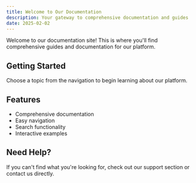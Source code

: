 ```yaml
---
title: Welcome to Our Documentation
description: Your gateway to comprehensive documentation and guides
date: 2025-02-02
---
```


Welcome to our documentation site! This is where you'll find comprehensive guides and documentation for our platform.

## Getting Started

Choose a topic from the navigation to begin learning about our platform.

<CallToAction 
  text="Start Learning"
  url="/docs/getting-started"
/>

## Features

- Comprehensive documentation
- Easy navigation
- Search functionality
- Interactive examples

## Need Help?

<CallToAction 
  text="Contact Support"
  url="/support"
/>

If you can't find what you're looking for, check out our support section or contact us directly.